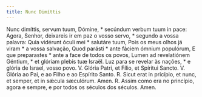 ```yaml
---
title: Nunc Dimíttis
---
```


<div class="grid grid-cols-2 gap-5">
  <span class="text-justify">
    Nunc dimíttis, servum tuum, Dómine, * secúndum verbum tuum in pace:
  </span>
  <span class="text-justify">
    Agora, Senhor, deixareis ir em paz o vosso servo, * segundo a vossa palavra:
  </span>
  <span class="text-justify">Quia vidérunt óculi mei * salutáre tuum,</span>
  <span class="text-justify">
    Pois os meus olhos já viram * a vossa salvação,
  </span>
  <span class="text-justify">Quod parásti * ante fáciem ómnium populórum,</span>
  <span class="text-justify">
    E que preparastes * ante a face de todos os povos,
  </span>
  <span class="text-justify">
    Lumen ad revelatiónem Géntium, * et glóriam plebis tuæ Israël.
  </span>
  <span class="text-justify">
    Luz para se revelar às nações, * e glória de Israel, vosso povo.
  </span>
  <span class="text-justify">
    V. Glória Patri, et Fílio, et Spíritui Sancto.
  </span>
  <span class="text-justify">
    V. Glória ao Pai, e ao Filho e ao Espírito Santo.
  </span>
  <span class="text-justify">
    <span class="text-red-500">R.</span> Sicut erat in pricípio, et nunc, et
    semper, et in sǽcula sæculórum. Amen.
  </span>
  <span class="text-justify">
    <span class="text-red-500">R.</span> Assim como era no princípio, agora e
    sempre, e por todos os séculos dos séculos. Amen.
  </span>
</div>
